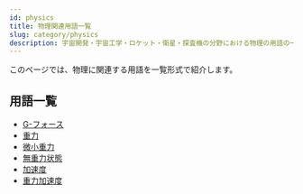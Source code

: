 ```yaml
---
id: physics
title: 物理関連用語一覧
slug: category/physics
description: 宇宙開発・宇宙工学・ロケット・衛星・探査機の分野における物理の用語の一覧です．意味・定義・概要・説明ページへと移ることができます．
---
```



<Head>
  <script type="application/ld+json">
    {`{
      "@context": "https://schema.org",
      "@type": "DefinedTerm",
      "name": "物理関連用語一覧",
      "inDefinedTermSet": "https://www.space-portal.org",
      "termCode": "category/physics",
      "description": "宇宙開発・宇宙工学・ロケット・衛星・探査機の分野における物理用語の一覧です．意味・定義・概要・説明ページへと移ることができます．",
      "url": "https://www.space-portal.org/docs/category/physics"
    }`}
  </script>
</Head>

このページでは、物理に関連する用語を一覧形式で紹介します。

## 用語一覧

- [G-フォース](docs/physics/g-force)
- [重力](docs/physics/gravity)
- [微小重力](docs/physics/microgravity)
- [無重力状態](docs/physics/zero-gravity)
- [加速度](docs/physics/acceleration)
- [重力加速度](docs/physics/gravitational-acceleration)


